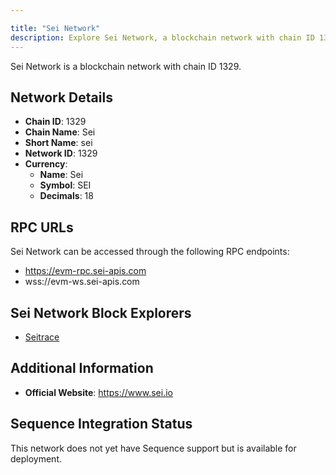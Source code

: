 ```yaml
---

title: "Sei Network"
description: Explore Sei Network, a blockchain network with chain ID 1329. Learn about its native currency, Sei, and how to interact with the network.
---
```




Sei Network is a blockchain network with chain ID 1329.

## Network Details

- **Chain ID**: 1329
- **Chain Name**: Sei
- **Short Name**: sei
- **Network ID**: 1329
- **Currency**: 
  - **Name**: Sei
  - **Symbol**: SEI
  - **Decimals**: 18

## RPC URLs

Sei Network can be accessed through the following RPC endpoints:

- https://evm-rpc.sei-apis.com
- wss://evm-ws.sei-apis.com

## Sei Network Block Explorers

- [Seitrace](https://seitrace.com)

## Additional Information

- **Official Website**: https://www.sei.io

## Sequence Integration Status

This network does not yet have Sequence support but is available for deployment.
